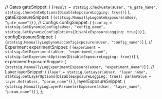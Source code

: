 
  // Gates
  gateSnippet: (
    <CodeBlock language="jsx">
      {`result = statsig.CheckGate(aUser, "a_gate_name", statsig.CheckGateOptions{DisableExposureLogging: true})`}
    </CodeBlock>
  ),
  gateExposureSnippet: (
    <CodeBlock language="jsx">
      {`statsig.ManuallyLogGateExposure(aUser, "gate_name")`}
    </CodeBlock>
  ),
  // Configs
  configSnippet: (
    <CodeBlock language="jsx">
      {`config = statsig.GetDynamicConfig(aUser, "config_name", statsig.GetDynamicConfigOptions{DisableExposureLogging: true})`}
    </CodeBlock>
  ),
  configExposureSnippet: (
    <CodeBlock language="jsx">
      {`statsig.ManuallyLogDynamicConfigExposure(aUser, "config_name")`}
    </CodeBlock>
  ),
  // Experiment
  experimentSnippet: (
    <CodeBlock language="jsx">
      {`experiment = statsig.GetExperiment(aUser, "experiment_name", statsig.GetExperimentOptions{DisableExposureLogging: true})`}
    </CodeBlock>
  ),
  experimentExposureSnippet: (
    <CodeBlock language="jsx">
      {`statsig.ManuallyLogExperimentExposure(aUser, "experiment_name")`}
    </CodeBlock>
  ),
  // Layer
  layerSnippet: (
    <CodeBlock language="jsx">
      {`layer = statsig.GetLayer(aUser, "layer_name", statsig.GetLayerOptions{DisableExposureLogging: true})
paramValue = layer.Get(aUser, "param_name")`}
    </CodeBlock>
  ),
  layerExposureSnippet: (
    <CodeBlock language="jsx">
      {`statsig.ManuallyLogLayerParameterExposure(aUser, "layer_name", "param_name")`}
    </CodeBlock>
  ),
};
